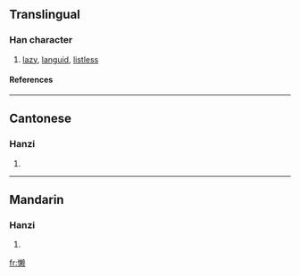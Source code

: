 {{see|懶}}

==Translingual==
===Han character===
{{Han char|rn=61|rad=心|as=13|sn=16|four=|canj=心木中人 (PDLO)}}
# [[lazy]], [[languid]], [[listless]]
====References====
{{Han ref|kx=0406.141|hdz=42360.090|uh=61D2|ud=25042}}

----
==Cantonese==
===Hanzi===
{{yue-hanzi|jyut=|y=laan5}}
# {{defn|Cantonese}}

----
==Mandarin==
===Hanzi===
{{cmn-hanzi|tra=懶|pin=[[lǎn]] (lan3)|wg=lan<sup>3</sup>}}
# {{defn|Mandarin}}

[[fr:懒]]